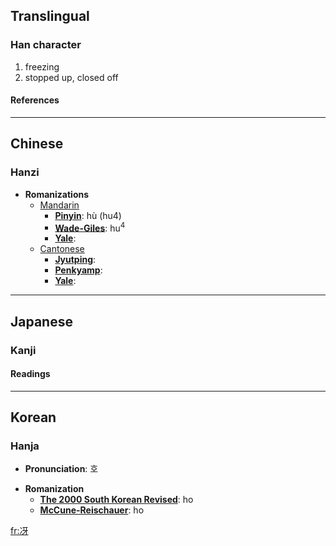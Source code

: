 ==Translingual==
===Han character===
{{Han char|rad=冫|as=04|sn=6|four=|canj=戈一一女竹 (IMMVH)}}
# freezing
# stopped up, closed off
====References====
{{Han ref|kx=0131.291|dkj=01615|dj=0294.180|hdz=10295.051|uh=51B4|ud=20916}}
----

==Chinese==
===Hanzi===


* '''Romanizations'''
** [[Mandarin]]
*** '''[[Pinyin]]''': hù (hu4)
*** '''[[Wade-Giles]]''': hu<sup>4</sup>
*** '''[[Yale]]''': 
**[[Cantonese]]
***'''[[Jyutping]]''':
***'''[[Penkyamp]]''': 
***'''[[Yale]]''': 


----
==Japanese==
===Kanji===
{{ja-kanji|grade=|rs=冫04}}
====Readings====
{{ja-readings|on=[[ご]] (go)|kun=[[こおる]] (kooru), [[ひえる]] (hieru), [[さえる]] (saeru)}}


----
==Korean==
===Hanja===

* '''Pronunciation''': 호

* '''Romanization'''
** '''[[The 2000 South Korean Revised Romanization|The 2000 South Korean Revised]]''': ho
** '''[[McCune-Reischauer]]''': ho


[[fr:冴]]